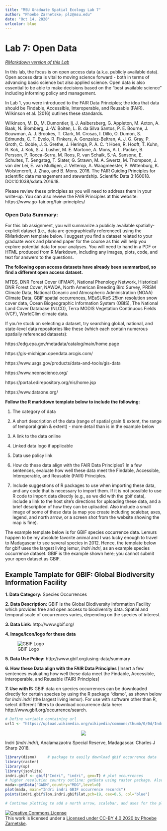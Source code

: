 ```yaml
---
title: "MSU Graduate Spatial Ecology Lab 7"
author: "Phoebe Zarnetske; plz@msu.edu"
date: "Oct 14, 2020"
urlcolor: blue
---
```


# Lab 7: Open Data

*[RMarkdown version of this Lab](lab7_opendata.Rmd)*

In this lab, the focus is on open access data (a.k.a. publicly available data). Open access data is vital to moving science forward - both in terms of advancing basic science but also applied science. Open data is also essential to be able to make decisions based on the "best available science" including informing policy and management. 

In Lab 1, you were introduced to the FAIR Data Principles; the idea that data should be Findable, Accessible, Interoperable, and Reusable (FAIR). Wilkinson et al. (2016) outlines these standards.

Wilkinson, M. D., M. Dumontier, Ij. J. Aalbersberg, G. Appleton, M. Axton, A. Baak, N. Blomberg, J.-W. Boiten, L. B. da Silva Santos, P. E. Bourne, J. Bouwman, A. J. Brookes, T. Clark, M. Crosas, I. Dillo, O. Dumon, S. Edmunds, C. T. Evelo, R. Finkers, A. Gonzalez-Beltran, A. J. G. Gray, P. Groth, C. Goble, J. S. Grethe, J. Heringa, P. A. C. ’t Hoen, R. Hooft, T. Kuhn, R. Kok, J. Kok, S. J. Lusher, M. E. Martone, A. Mons, A. L. Packer, B. Persson, P. Rocca-Serra, M. Roos, R. van Schaik, S.-A. Sansone, E. Schultes, T. Sengstag, T. Slater, G. Strawn, M. A. Swertz, M. Thompson, J. van der Lei, E. van Mulligen, J. Velterop, A. Waagmeester, P. Wittenburg, K. Wolstencroft, J. Zhao, and B. Mons. 2016. The FAIR Guiding Principles for scientific data management and stewardship. Scientific Data 3:160018. DOI:10.1038/sdata.2016.18.

Please review these principles as you will need to address them in your write-up. You can also review the FAIR Principles at this website: https://www.go-fair.org/fair-principles/

### Open Data Summary: 
For this lab assignment, you will summarize a publicly available spatially-explicit dataset (i.e., data are geographically referenced) using the RMarkdown template below. I suggest you find a dataset related to your graduate work and planned paper for the course as this will help you explore potential data for your analyses. You will need to hand in a PDF or HTML produced from R Markdown, including any images, plots, code, and text for answers to the questions. 

**The following open access datasets have already been summarized, so find a different open access dataset.**

MTBS, DNR Forest Cover (IFMAP), National Phenology Network, Historical DNR Forest Cover, NAWQA, North American Breeding Bird Survey, PRISM Climate Data, National Oceanic and Atmospheric Administration (NOAA) Climate Data, GBIF spatial occurrences, MEaSUReS 25km resolution snow cover data, Ocean Biogeographic Information System (OBIS), The National Land Cover Database (NLCD), Terra MODIS Vegetation Continuous Fields (VCF), WorldClim climate data.

If you're stuck on selecting a dataset, try searching global, national, and state-level data repositories like these (which each contain numerous spatially referenced datasets):

https://edg.epa.gov/metadata/catalog/main/home.page

https://gis-michigan.opendata.arcgis.com/

https://www.usgs.gov/products/data-and-tools/gis-data

https://www.neonscience.org/

https://portal.edirepository.org/nis/home.jsp 

https://www.dataone.org/


**Follow the R markdown template below to include the following:** 

1) The category of data

2) A short description of the data (range of spatial grain & extent, the range of temporal grain & extent) - more detail than is in the example below

3) A link to the data online

4) Linked data logo if applicable

5) Data use policy link

6) How do these data align with the FAIR Data Principles? In a few sentences, evaluate how well these data meet the Findable, Accessible, Interoperable, and Reusable (FAIR) Principles.

7) Include suggestions of R packages to use when importing these data, and any code that is necessary to import them. If it is not possible to use R code to import data directly (e.g., as we did with the gbif data), include a link to the host site's directions for uploading these data, and a brief description of how they can be uploaded. Also include a small image of some of these data (a map you create including scalebar, axes, legend, and north arrow, or a screen shot from the website showing the map is fine). 


The example template below is for GBIF species occurrence data. Lemurs happen to be my absolute favorite animal and I was lucky enough to travel to Madagascar to see several species in 2012. Hence, the template below for gbif uses the largest living lemur, *Indri indri*, as an example species occurrence dataset. GBIF is the example shown here; you cannot submit your open dataset as GBIF. 


## Example Tamplate for GBIF: Global Biodiversity Information Facility 
**1. Data Category:** Species Occurrences

**2. Data Description:** GBIF is the Global Biodiversity Information Facility which provides free and open access to biodiversity data. Spatial and temporal scale of occurrences varies, depending on the species of interest. 

**3. Data Link:** http://www.gbif.org/

**4. Image/icon/logo for these data**

![GBIF Logo](https://images.ctfassets.net/uo17ejk9rkwj/6RdPjbIsHs24Z4oKfyyfnN/ad54c59569946f61fd14c881a0a6b0fe/GBIF-2015-full-stacked.png)

**5. Data Use Policy:** http://www.gbif.org/using-data/summary

**6. How these Data align with the FAIR Data Principles** [Insert a few sentences evaluating how well these data meet the Findable, Accessible, Interoperable, and Reusable (FAIR) Principles]

**7. Use with R:** GBIF data on species occurrences can be downloaded directly for certain species by using the R package "dismo", as shown below for *Indri indri* (the largest living lemur). For use with software other than R, select different filters to download occurrence data here: http://www.gbif.org/occurrence/search.

```r
# Define variable containing url
url1 <- "https://upload.wikimedia.org/wikipedia/commons/thumb/0/0d/Indri_%28Indri_indri%29.jpg/600px-Indri_%28Indri_indri%29.jpg"
```
<center><img src="`r url1`"></center>
Indri (*Indri indri*), Analamazaotra Special Reserve, Madagascar. Charles J Sharp 2018.


```r
library(dismo)     # package to easily download gbif occurrence data
library(raster)     
library(sp)
library(jsonlite)
indri.gbif <- gbif("Indri", "indri", geo=T) # plot occurrences
# higher resolution country outline: getData using raster package. Also see: http://www.gadm.org/
mada<-getData("GADM",country="MDG",level=0)
plot(mada, main="Indri indri GBIF occurrence records")
points(indri.gbif$lon,indri.gbif$lat,pch=19, cex=0.5, col="blue")

# Continue plotting to add a north arrow, scalebar, and axes for the plot.
```



<a rel="license" href="http://creativecommons.org/licenses/by/4.0/"><img alt="Creative Commons License" style="border-width:0" src="https://i.creativecommons.org/l/by/4.0/88x31.png" /></a><br />This work is licensed under a <a rel="license" href="http://creativecommons.org/licenses/by/4.0/">Licensed under CC-BY 4.0 2020 by Phoebe Zarnetske</a>.

